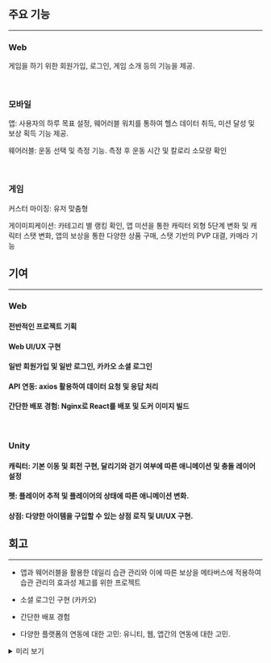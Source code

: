 <div>

## 주요 기능

---

### Web

게임을 하기 위한 회원가입, 로그인, 게임 소개 등의 기능을 제공.

<br />

### 모바일

앱: 사용자의 하루 목표 설정, 웨어러블 워치를 통하여 헬스 데이터 취득, 미션 달성 및 보상 획득 기능 제공.<br />

웨어러블: 운동 선택 및 측정 기능. 측정 후 운동 시간 및 칼로리 소모량 확인

<br />

### 게임

커스터 마이징: 유저 맞춤형

게이미피케이션: 카테고리 별 랭킹 확인, 앱 미션을 통한 캐릭터 외형 5단계 변화 및 캐릭터 스탯 변화, 앱의 보상을 통한 다양한 상품 구매, 스탯 기반의 PVP 대결, 카메라 기능

</div>


<div>

## 기여

---

### Web

#### 전반적인 프로젝트 기획

#### Web UI/UX 구현

#### 일반 회원가입 및 일반 로그인, 카카오 소셜 로그인

#### API 연동: axios 활용하여 데이터 요청 및 응답 처리

#### 간단한 배포 경험: Nginx로 React를 배포 및 도커 이미지 빌드

<br/>

### Unity

#### 캐릭터: 기본 이동 및 회전 구현, 달리기와 걷기 여부에 따른 애니메이션 및 충돌 레이어 설정

#### 펫: 플레이어 추적 및 플레이어의 상태에 따른 애니메이션 변화.

#### 상점:  다양한 아이템을 구입할 수 있는 상점 로직 및 UI/UX 구현.


</div>


<div>

## 회고

---

- 앱과 웨어러블을 활용한 데일리 습관 관리와 이에 따른 보상을 메타버스에 적용하여 습관 관리의 효과성 제고를 위한 프로젝트

- 소셜 로그인 구현 (카카오)

- 간단한 배포 경험

- 다양한 플랫폼의 연동에 대한 고민: 유니티, 웹, 앱간의 연동에 대한 고민. 

</div>


<details>
<summary>미리 보기</summary>

![poster](./have-it/have-it-main.png)
![poster](./have-it/have-it-main.png)
![poster](./have-it/have-it-main.png)
![poster](./have-it/have-it-main.png)
![poster](./have-it/have-it-main.png)

</details>
